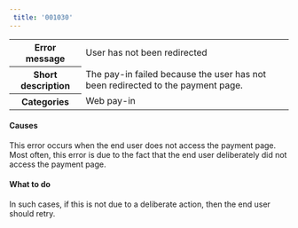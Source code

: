 ```yaml
---  
 title: '001030'  
---  
```

  
<table>
    <tbody>
        <tr>
            <th class="header"><strong>Error message</strong></th>
            <td class="content">User has not been redirected</td>
        </tr>
        <tr>
            <th class="header"><strong>Short description</strong></th>
            <td class="content">The pay-in failed because the user has not been redirected to the payment page.</td>
        </tr>
        <tr>
            <th class="header"><strong>Categories</strong></th>
            <td class="content">  
<div class="label">Web pay-in</div>
</td>
        </tr>
    </tbody>
</table>  

#### Causes  

This error occurs when the end user does not access the payment page. Most often, this error is due to the fact that the end user deliberately did not access the payment page.  

#### What to do  

In such cases, if this is not due to a deliberate action, then the end user should retry.